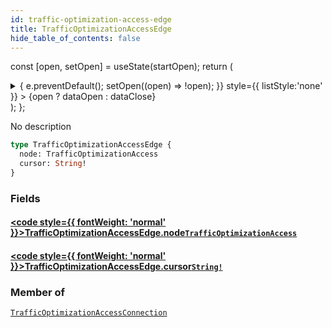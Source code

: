 ```yaml
---
id: traffic-optimization-access-edge
title: TrafficOptimizationAccessEdge
hide_table_of_contents: false
---
```






const [open, setOpen] = useState(startOpen);
return (
<details {...(open ? { open: true } : {})} className="details" style={{ border:'none', boxShadow:'none', background:'var(--ifm-background-color)' }}>
<summary
onClick={(e) => {
e.preventDefault();
setOpen((open) => !open);
}}
style={{ listStyle:'none' }} >
{open ? dataOpen : dataClose}
</summary>
{open && children}
</details>
);
};

No description

```graphql
type TrafficOptimizationAccessEdge {
  node: TrafficOptimizationAccess
  cursor: String!
}
```

### Fields

#### [<code style={{ fontWeight: 'normal' }}>TrafficOptimizationAccessEdge.<b>node</b></code>](#)<Bullet />[`TrafficOptimizationAccess`](/api/objects/traffic-optimization-access) <Badge class="badge badge--secondary" text="object"/>

>

#### [<code style={{ fontWeight: 'normal' }}>TrafficOptimizationAccessEdge.<b>cursor</b></code>](#)<Bullet />[`String!`](/api/scalars/string) <Badge class="badge badge--secondary" text="non-null"/> <Badge class="badge badge--secondary" text="scalar"/>

>

### Member of

[`TrafficOptimizationAccessConnection`](/api/objects/traffic-optimization-access-connection) <Badge class="badge badge--secondary" text="object"/>
